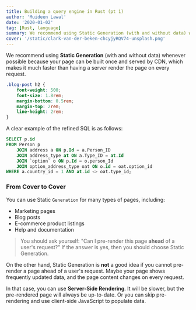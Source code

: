 ```yaml
---
title: Building a query engine in Rust (pt 1)
author: 'Muideen Lawal'
date: '2020-01-02'
tag: [Rust, language]
summary: We recommend using Static Generation (with and without data) whenever possible because your page can be built once and served by CDN, which makes it much faster than having a server render the page on every request.
cover: '/static/clark-van-der-beken-chcyjyRQV74-unsplash.png'
---
```


We recommend using **Static Generation** (with and without data) whenever possible because your page can be built once and served by CDN, which makes it much faster than having a server render the page on every request.

```css
.blog-post h2 {
    font-weight: 500;
    font-size: 1.8rem;
    margin-bottom: 0.5rem;
    margin-top: 2rem;
    line-height: 2rem;
}
```

A clear example of the refined SQL is as follows:

```SQL
SELECT p.id
FROM Person p
    JOIN address a ON p.Id = a.Person_ID
    JOIN address_type at ON a.Type_ID = at.Id
    JOIN `option` o ON p.Id = o.person_Id
    JOIN option_address_type oat ON o.id = oat.option_id
WHERE a.country_id = 1 AND at.id <> oat.type_id;
```


### From Cover to Cover

You can use Static `Generation` for many types of pages, including:

- Marketing pages
- Blog posts
- E-commerce product listings
- Help and documentation

> You should ask yourself: "Can I pre-render this page **ahead** of a user's request?" If the answer is yes, then you should choose Static Generation.

On the other hand, Static Generation is **not** a good idea if you cannot pre-render a page ahead of a user's request. Maybe your page shows frequently updated data, and the page content changes on every request.

In that case, you can use **Server-Side Rendering**. It will be slower, but the pre-rendered page will always be up-to-date. Or you can skip pre-rendering and use client-side JavaScript to populate data.